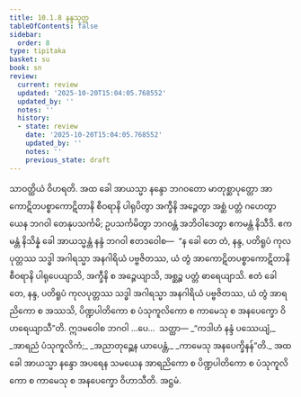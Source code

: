 ```yaml
---
title: 10.1.8 နန္ဒသုတ္တ
tableOfContents: false
sidebar:
  order: 8
type: tipitaka
basket: su
book: sn
review:
  current: review
  updated: '2025-10-20T15:04:05.768552'
  updated_by: ''
  notes: ''
  history:
  - state: review
    date: '2025-10-20T15:04:05.768552'
    updated_by: ''
    notes: ''
    previous_state: draft
---
```



<DynamicBreadcrumb />


<ReviewStatus review={frontmatter.review} showDetails={true} />

<HypothesisAnnotation frontmatter={frontmatter} />

<Division number="242" book="sn" e="ch" v="18" p="315">

<Paragraph number="1288" book="sn">
သာဝတ္ထိယံ ဝိဟရတိ. အထ ခေါ အာယသ္မာ နန္ဒော ဘဂဝတော မာတုစ္ဆာပုတ္တော အာကောဋိတပစ္စာကောဋိတာနိ စီဝရာနိ ပါရုပိတွာ အက္ခီနိ အဉ္ဇေတွာ အစ္ဆံ ပတ္တံ ဂဟေတွာ ယေန ဘဂဝါ တေနုပသင်္ကမိ; ဥပသင်္ကမိတွာ ဘဂဝန္တံ အဘိဝါဒေတွာ ဧကမန္တံ နိသီဒိ. ဧကမန္တံ နိသိန္နံ ခေါ အာယသ္မန္တံ နန္ဒံ ဘဂဝါ ဧတဒဝေါစ—  “န ခေါ တေ တံ, နန္ဒ, ပတိရူပံ ကုလပုတ္တဿ သဒ္ဓါ အဂါရသ္မာ အနဂါရိယံ ပဗ္ဗဇိတဿ, ယံ တွံ အာကောဋိတပစ္စာကောဋိတာနိ စီဝရာနိ ပါရုပေယျာသိ, အက္ခီနိ စ အဉ္ဇေယျာသိ, အစ္ဆဉ္စ ပတ္တံ ဓာရေယျာသိ. ဧတံ ခေါ တေ, နန္ဒ, ပတိရူပံ ကုလပုတ္တဿ သဒ္ဓါ အဂါရသ္မာ အနဂါရိယံ ပဗ္ဗဇိတဿ, ယံ တွံ အာရညိကော စ အဿသိ, ပိဏ္ဍပါတိကော စ ပံသုကူလိကော စ ကာမေသု စ အနပေက္ခော ဝိဟရေယျာသီ”တိ. ဣဒမဝေါစ ဘဂဝါ …ပေ…  သတ္ထာ—
</Paragraph>

<Paragraph number="1289" type="verses" book="sn">
_“ကဒါဟံ နန္ဒံ ပဿေယျံ,_  
_အာရညံ ပံသုကူလိကံ;_  
_အညာတုဉ္ဆေန ယာပေန္တံ,_  
_ကာမေသု အနပေက္ခိနန်”တိ._  

</Paragraph>

<Paragraph number="1290" book="sn">
အထ ခေါ အာယသ္မာ နန္ဒော အပရေန သမယေန အာရညိကော စ ပိဏ္ဍပါတိကော စ ပံသုကူလိကော စ ကာမေသု စ အနပေက္ခော ဝိဟာသီတိ.

</Paragraph>
</Division>

<Paragraph number="1291" type="center" book="sn">
အဋ္ဌမံ.
</Paragraph>